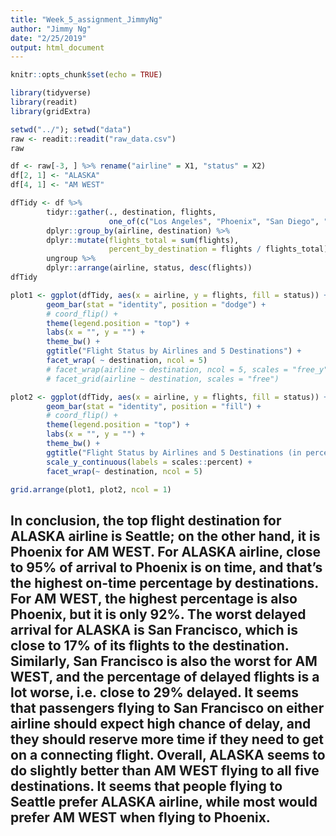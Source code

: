 ```yaml
---
title: "Week_5_assignment_JimmyNg"
author: "Jimmy Ng"
date: "2/25/2019"
output: html_document
---
```


```r
knitr::opts_chunk$set(echo = TRUE)
```


```r
library(tidyverse)
library(readit)
library(gridExtra)
```


```r
setwd("../"); setwd("data")
raw <- readit::readit("raw_data.csv")
raw
```


```r
df <- raw[-3, ] %>% rename("airline" = X1, "status" = X2)
df[2, 1] <- "ALASKA"
df[4, 1] <- "AM WEST"

dfTidy <- df %>%
        tidyr::gather(., destination, flights,
                      one_of(c("Los Angeles", "Phoenix", "San Diego", "San Francisco", "Seattle"))) %>%
        dplyr::group_by(airline, destination) %>%
        dplyr::mutate(flights_total = sum(flights),
                      percent_by_destination = flights / flights_total) %>%
        ungroup %>%
        dplyr::arrange(airline, status, desc(flights))
dfTidy
```


```r
plot1 <- ggplot(dfTidy, aes(x = airline, y = flights, fill = status)) +
        geom_bar(stat = "identity", position = "dodge") +
        # coord_flip() + 
        theme(legend.position = "top") +
        labs(x = "", y = "") +
        theme_bw() + 
        ggtitle("Flight Status by Airlines and 5 Destinations") +
        facet_wrap( ~ destination, ncol = 5)
        # facet_wrap(airline ~ destination, ncol = 5, scales = "free_y")
        # facet_grid(airline ~ destination, scales = "free")

plot2 <- ggplot(dfTidy, aes(x = airline, y = flights, fill = status)) +
        geom_bar(stat = "identity", position = "fill") +
        # coord_flip() + 
        theme(legend.position = "top") +
        labs(x = "", y = "") +
        theme_bw() + 
        ggtitle("Flight Status by Airlines and 5 Destinations (in percentage)") +
        scale_y_continuous(labels = scales::percent) +
        facet_wrap(~ destination, ncol = 5)

grid.arrange(plot1, plot2, ncol = 1)
```


## In conclusion, the top flight destination for ALASKA airline is Seattle; on the other hand, it is Phoenix for AM WEST. For ALASKA airline, close to 95% of arrival to Phoenix is on time, and that's the highest on-time percentage by destinations. For AM WEST, the highest percentage is also Phoenix, but it is only 92%. The worst delayed arrival for ALASKA is San Francisco, which is close to 17% of its flights to the destination. Similarly, San Francisco is also the worst for AM WEST, and the percentage of delayed flights is a lot worse, i.e. close to 29% delayed. It seems that passengers flying to San Francisco on either airline should expect high chance of delay, and they should reserve more time if they need to get on a connecting flight. Overall, ALASKA seems to do slightly better than AM WEST flying to all five destinations. It seems that people flying to Seattle prefer ALASKA airline, while most would prefer AM WEST when flying to Phoenix.
















